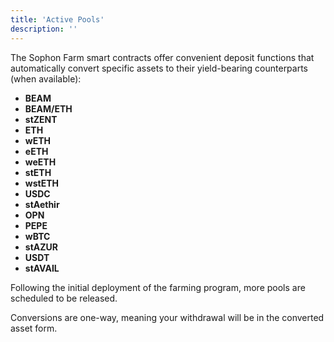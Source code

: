 ```yaml
---
title: 'Active Pools'
description: ''
---
```


The Sophon Farm smart contracts offer convenient deposit functions that automatically convert specific assets to their yield-bearing counterparts (when available):

- **BEAM**
- **BEAM/ETH**
- **stZENT**
- **ETH**
- **wETH**
- **eETH**
- **weETH**
- **stETH**
- **wstETH**
- **USDC**
- **stAethir**
- **OPN**
- **PEPE**
- **wBTC**
- **stAZUR**
- **USDT**
- **stAVAIL**

Following the initial deployment of the farming program, more pools are scheduled to be released.

<Note>Conversions are one-way, meaning your withdrawal will be in the converted asset form.</Note>
